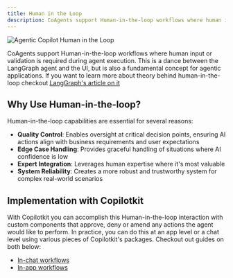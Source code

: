 ```yaml
---
title: Human in the Loop
description: CoAgents support Human-in-the-loop workflows where human input or validation is required during agent execution.
---
```


<Frame className="mb-10">
    <img src="/images/coagents/coagents-hitl-infographic.png" alt="Agentic Copilot Human in the Loop" />
</Frame>

CoAgents support Human-in-the-loop workflows where human input or validation is required during agent execution. 
This is a dance between the LangGraph agent and the UI, but is also a fundamental concept for agentic applications. If you
want to learn more about theory behind human-in-the-loop checkout [LangGraph's article on it](https://langchain-ai.github.io/langgraph/concepts/human_in_the_loop/)

## Why Use Human-in-the-loop?
Human-in-the-loop capabilities are essential for several reasons:
- **Quality Control**: Enables oversight at critical decision points, ensuring AI actions align with business requirements and user expectations
- **Edge Case Handling**: Provides graceful handling of situations where AI confidence is low
- **Expert Integration**: Leverages human expertise where it's most valuable
- **System Reliability**: Creates a more robust and trustworthy system for complex real-world scenarios

## Implementation with Copilotkit
With Copilotkit you can accomplish this Human-in-the-loop interaction with custom components that approve, deny or amend
any actions the agent would like to perform. In practice, you can do this at an app level or a chat level using various
pieces of Copilotkit's packages. Checkout out guides on both below:
- [In-chat workflows](/coagents/chat-ui/hitl/json-hitl)
- [In-app workflows](/coagents/react-ui/frontend-functions)
